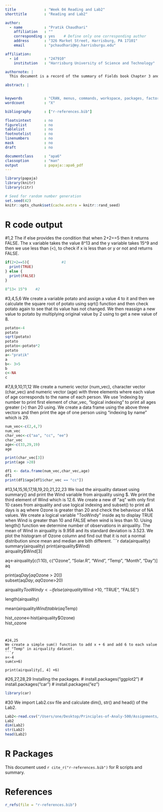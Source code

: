 ```yaml
---
title             : "Week 04 Reading and Lab2"
shorttitle        : "Reading and Lab2"

author: 
  - name          : "Pratik Chaudhari"
    affiliation   : ""
    corresponding : yes    # Define only one corresponding author
    address       : "326 Market Street, Harrisburg, PA 17101"
    email         : "pchaudhari@my.harrisburgu.edu"

affiliation:
  - id            : "247910"
    institution   : "Harrisburg University of Science and Technology"

authornote: |
  This document is a record of the summary of Fields book Chapter 3 and Lab2 scripts.

abstract: |

  
keywords          : "CRAN, menus, commands, workspace, packages, factor"
wordcount         : "X"

bibliography      : ["r-references.bib"]

floatsintext      : no
figurelist        : no
tablelist         : no
footnotelist      : no
linenumbers       : no
mask              : no
draft             : no

documentclass     : "apa6"
classoption       : "man"
output            : papaja::apa6_pdf
---
```


```r
library(papaja)
library(knitr)
library(citr)
```


```r
# Seed for random number generation
set.seed(42)
knitr::opts_chunk$set(cache.extra = knitr::rand_seed)
```




# R code output
#1,2
The if else provides the condition that when 2+2==5 then it returns FALSE. The x variable takes the value 8^13 and the y variable takes 15^9 and then we use less than (<), to check if x is less than or y or not and returns FALSE. 
```r
if(2+2==5){               #1
  print(TRUE)
} else {
  print(FALSE)
}

8^13< 15^9    #2
```


#3,4,5,6
We create a variable potato and assign a value 4 to it and then we calculate the square root of potato using sqrt() function and then check potato again to see that its value has not changed. We then reassign a new value to potato by multiplying original value by 2 using to get a new value of 8.
```r
potato<-4      
potato         
sqrt(potato)   
potato
potato<-potato*2   
potato
a<-"pratik"
a
b<- 3>5
b
c<-NA
c
```


#7,8,9,10,11,12
We create a numeric vector (num_vec), character vector (char_vec) and numeric vector (age) with three elements where each value of age corresponds to the name of each person. We use 'indexing by number to print first element of char_vec, "logical indexing" to print all ages greater (>) than 20 using. We create a data frame using the above three vectors and then print the age of one person using "indexing by name" which is 29.
```r
num_vec<-c(2,4,7)   
num_vec
char_vec<-c("aa", "cc", "ee")  
char_vec
age<-c(33,29,19)   
age

print(char_vec[3])  
print(age >20)   

df1 <- data.frame(num_vec,char_vec,age)   
df1
print(df1$age[df1$char_vec == "cc"])
```


#13,14,15,16,17,18,19,20,21,22,23
We load the airquality dataset using summary() and print the Wind variable from airquality using $. We print the third element of Wind which is 12.6. We create a new df "aq" with only first 10 cases from airquality and use logical indexing and subset() to print all days is aq where Ozone is greater than 20 and check the behaviour of NA values. We create a logical variable "TooWindy" inside aq to display TRUE when Wind is greater than 10 and FALSE when wind is less than 10.
Using length() function we determine number of observations in airquality. The mean of Wind in airquality is 9.958 and its standard deviation is 3.523. We plot the histogram of Ozone column and find out that it is not a normal distribution since mean and median are bith different.
```r
data(airquality)
summary(airquality) 
print(airquality$Wind)   
airquality$Wind[3]     

aq<-airquality[c(1:10), c("Ozone", "Solar.R", "Wind", "Temp", "Month", "Day")]  
aq
    
print(aq$Day[aq$Ozone > 20])     
subset(aq$Day, aq$Ozone>20)   

airquality$TooWindy<- ifelse(airquality$Wind >10, "TRUE", "FALSE")  

length(airquality)  

mean(airquality$Wind)   
table(aq$Temp)    

hist_ozone<-hist(airquality$Ozone)  
hist_ozone
```


#24,25
We create a simple sum() function to add x + 6 and add 6 to each value of "Temp" in airquality dataset.
```r
x<-4
sum(x+6)    

print(airquality[, 4] +6)   
```


#26,27,28,29
Installing the packages.
\newline
# install.packages("ggplot2")
# install.packages("car")
# install.packages("ez")
```r
library(car)
```

\newpage

#30
We import Lab2.csv file and calculate dim(), str() and head() of the Lab2.
```r
Lab2<-read.csv("/Users/one/Desktop/Principles-of-Analy-500/Assignments/HW-4/Lab2.csv", header=TRUE)
Lab2
dim(Lab2)
str(Lab2)
head(Lab2)
```


# R Packages
This document used `r cite_r("r-references.bib")` for R scripts and summary.


\newpage

# References
```r
r_refs(file = "r-references.bib")
```

\begingroup
\setlength{\parindent}{-0.5in}
\setlength{\leftskip}{0.5in}

<div id = "refs"></div>
\endgroup

